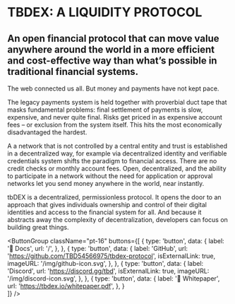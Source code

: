# TBDEX: A LIQUIDITY PROTOCOL

## An open financial protocol that can move value anywhere around the world in a more efficient and cost-effective way than what’s possible in traditional financial systems.

The web connected us all. But money and payments have not kept pace.

The legacy payments system is held together with proverbial duct tape that masks fundamental problems: final settlement of payments is slow, expensive, and never quite final. Risks get priced in as expensive account fees – or exclusion from the system itself. This hits the most economically disadvantaged the hardest.

A <TooltipWrapper trigger="decentralized">a network that is not controlled by a central entity</TooltipWrapper> and <TooltipWrapper trigger="trustless">trust is established in a decentralized way, for example via decentralized identity and verifiable credentials</TooltipWrapper> system shifts the paradigm to financial access. There are no credit checks or monthly account fees. Open, decentralized, and <TooltipWrapper trigger="permissionless">the ability to participate in a network without the need for application or approval</TooltipWrapper> networks let you send money anywhere in the world, near instantly.

tbDEX is a decentralized, permissionless protocol. It opens the door to <TooltipWrapper trigger="Self-Sovereign Identity">an approach that gives individuals ownership and control of their digital identities</TooltipWrapper> and access to the financial system for all. And because it abstracts away the complexity of decentralization, developers can focus on building great things.

<ButtonGroup
  className="pt-16"
  buttons={[
    {
      type: 'button',
      data: {
        label: '📃 Docs',
        url: '/',
      },
    },
    {
      type: 'button',
      data: {
        label: 'GitHub',
        url: 'https://github.com/TBD54566975/tbdex-protocol',
        isExternalLink: true,
        imageURL: '/img/github-icon.svg',
      },
    },
    {
      type: 'button',
      data: {
        label: 'Discord',
        url: 'https://discord.gg/tbd',
        isExternalLink: true,
        imageURL: '/img/discord-icon.svg',
      },
    },
    {
      type: 'button',
      data: {
        label: '📜 Whitepaper',
        url: 'https://tbdex.io/whitepaper.pdf',
      },
    }    
  ]}
/>

